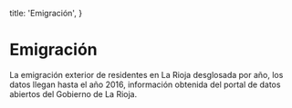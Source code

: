
  title: 'Emigración',
}

# Emigración

La emigración exterior de residentes en La Rioja desglosada por año, los datos llegan hasta el año 2016, información obtenida del portal de datos abiertos del Gobierno de La Rioja.  

<EmigrationsPerYear originUrl="https://web.larioja.org/dato-abierto/datoabierto?n=opd-327" />
